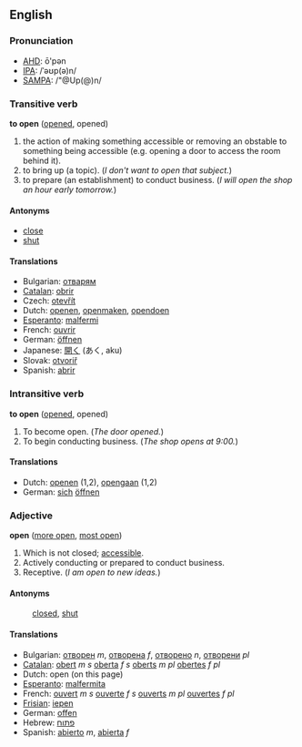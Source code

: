 ==English==

=== Pronunciation ===

*[[w:AHD|AHD]]: ō'pən
*[[w:IPA|IPA]]: /ˈ&#601;&#650;p(&#601;)n/
*[[w:SAMPA|SAMPA]]: /"@Up(@)n/

=== Transitive verb ===

'''to open''' ([[opened]], opened)

# the action of making something accessible or removing an obstable to something being accessible (e.g. opening a door to access the room behind it).
# to bring up (a topic). (''I don't want to open that subject.'')
# to prepare (an establishment) to conduct business.  (''I will open the shop an hour early tomorrow.'')

==== Antonyms ====
*[[close]]
*[[shut]]

==== Translations ====
*Bulgarian: [[отварям]]
*[[Catalan]]: [[obrir]]
*Czech: [[otevřít]]
*Dutch: [[openen]], [[openmaken]], [[opendoen]]
*[[Esperanto]]: [[malfermi]]
*French: [[ouvrir]]
*German: [[öffnen]]
*Japanese: [[開く]] (あく, aku)
*Slovak: [[otvoriř]] 
*Spanish: [[abrir]]

=== Intransitive verb ===

'''to open''' ([[opened]], opened)

# To become open.  (''The door opened.'')
# To begin conducting business. (''The shop opens at 9:00.'')

==== Translations ====

*Dutch: [[openen]] (1,2), [[opengaan]] (1,2)
*German: [[sich]] [[öffnen]]

===Adjective===

'''open''' ([[more open]], [[most open]])

#Which is not closed; [[accessible]].
#Actively conducting or prepared to conduct business.
#Receptive.  (''I am open to new ideas.'')

====Antonyms====
:[[closed]], [[shut]]

====Translations====
*Bulgarian: [[отворен]] ''m'', [[отворена]] ''f'', [[отворено]] ''n'', [[отворени]] ''pl''
*[[Catalan]]: [[obert]] ''m'' ''s'' [[oberta]] ''f'' ''s'' [[oberts]] ''m'' ''pl'' [[obertes]] ''f'' ''pl''
*Dutch: open (on this page)
*[[Esperanto]]: [[malfermita]]
*French: [[ouvert]] ''m'' ''s'' [[ouverte]] ''f'' ''s'' [[ouverts]] ''m'' ''pl'' [[ouvertes]] ''f'' ''pl''
*[[Frisian]]: [[iepen]]
*German: [[offen]]
*Hebrew:  [[פתוח]]
*Spanish: [[abierto]] ''m'', [[abierta]] ''f''